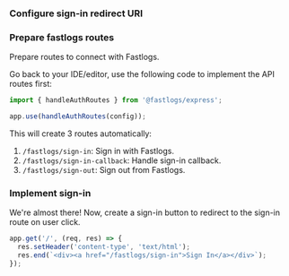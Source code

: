 
<SignInFlowSummary />

### Configure sign-in redirect URI

<ConfigureRedirectUri
  figureSrc={redirectUriFigure}
  redirectUri="http://localhost:3000/fastlogs/sign-in-callback"
/>

### Prepare fastlogs routes

Prepare routes to connect with Fastlogs.

Go back to your IDE/editor, use the following code to implement the API routes first:

```ts
import { handleAuthRoutes } from '@fastlogs/express';

app.use(handleAuthRoutes(config));
```

This will create 3 routes automatically:

1. `/fastlogs/sign-in`: Sign in with Fastlogs.
2. `/fastlogs/sign-in-callback`: Handle sign-in callback.
3. `/fastlogs/sign-out`: Sign out from Fastlogs.

### Implement sign-in

We're almost there! Now, create a sign-in button to redirect to the sign-in route on user click.

```ts
app.get('/', (req, res) => {
  res.setHeader('content-type', 'text/html');
  res.end(`<div><a href="/fastlogs/sign-in">Sign In</a></div>`);
});
```
